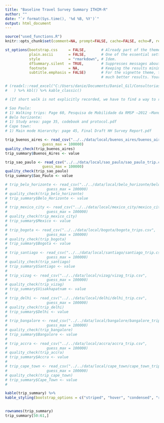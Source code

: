```yaml
---
title: "Baseline Travel Survey Summary ITHIM-R"
author: ""
date: "`r format(Sys.time(), '%d %B, %Y')`"
output: html_document
---
```



```r
source("used_functions.R")
knitr::opts_chunk$set(comment=NA, prompt=FALSE, cache=FALSE, echo=F, results='asis')
```

```r

st_options(bootstrap.css     = FALSE,       # Already part of the theme so no need for it
           plain.ascii       = FALSE,       # One of the essential settings
           style             = "rmarkdown", # Idem.
           dfSummary.silent  = TRUE,        # Suppresses messages about temporary files
           footnote          = NA,          # Keeping the results minimalistic
           subtitle.emphasis = FALSE)       # For the vignette theme, this gives
                                            # much better results. Your mileage may vary

```
```r
# (readxl::read_excel("C:/Users/danie/Documents/Daniel_Gil/Consultorias/2020/WorldBank/ITHIM-R/code/producing_trips_rd/Travel_survey_details.xlsx")
#   ) %>% kbl() %>% kable_classic()

# (If short walk is not explicitly recorded, we have to find a way to remove; if they are missing, what should we do?)

# Sao Paulo:
# 1) Walking trips: Page 60, Pesquisa de Mobilidade da RMSP –2012 –Manual da Pesquisa Domiciliar
# Belo horizonte:
# 1) Study area: page 35, codebook and protocol.pdf
# Cape town:
# 1) Main mode Hierarchy: page 45, Final Draft HH Survey Report.pdf
```

```r
trip_buenos_aires <- read_csv("../../data/local/buenos_aires/buenos_aires_trip.csv",
                 guess_max = 100000)
quality_check(trip_buenos_aires)
trip_summary$Buenos_Aires <- value

trip_sao_paulo <- read_csv("../../data/local/sao_paulo/sao_paulo_trip.csv",
                 guess_max = 100000)
quality_check(trip_sao_paulo)
trip_summary$Sao_Paulo <- value

# trip_belo_horizonte <- read_csv("../../data/local/belo_horizonte/belo_horizonte_trip.csv",
#                  guess_max = 100000)
# quality_check(trip_belo_horizonte)
# trip_summary$Belo_Horizonte <- value
# 
# trip_mexico_city <- read_csv("../../data/local/mexico_city/mexico_city_trip.csv",
#                  guess_max = 100000)
# quality_check(trip_mexico_city)
# trip_summary$Mexico <- value
# 
# trip_bogota <- read_csv("../../data/local/bogota/bogota_trips.csv",
#                  guess_max = 100000)
# quality_check(trip_bogota)
# trip_summary$Bogota <- value
# 
# trip_santiago <- read_csv("../../data/local/santiago/santiago_trip.csv",
#                  guess_max = 100000)
# quality_check(trip_santiago)
# trip_summary$Santiago <- value
# 
# trip_vizag <- read_csv("../../data/local/vizag/vizag_trip.csv",
#                  guess_max = 100000)
# quality_check(trip_vizag)
# trip_summary$Visakhapatnam <- value
# 
# trip_delhi <- read_csv("../../data/local/delhi/delhi_trip.csv",
#                  guess_max = 100000)
# quality_check(trip_delhi)
# trip_summary$Delhi <- value
# 
# trip_bangalore <- read_csv("../../data/local/bangalore/bangalore_trip.csv",
#                  guess_max = 100000)
# quality_check(trip_bangalore)
# trip_summary$Bangalore <- value
# 
# trip_accra <- read_csv("../../data/local/accra/accra_trip.csv",
#                  guess_max = 100000)
# quality_check(trip_accra)
# trip_summary$Accra <- value
# 
# trip_cape_town <- read_csv("../../data/local/cape_town/cape_town_trip.csv",
#                  guess_max = 100000)
# quality_check(trip_cape_town)
# trip_summary$Cape_Town <- value
# 


```


```r
kable(trip_summary) %>%
kable_styling(bootstrap_options = c("striped", "hover", "condensed", "responsive"), font_size = 14, fixed_thead = T)
    
```

```r
rownames(trip_summary)
trip_summary[50:61,]
```